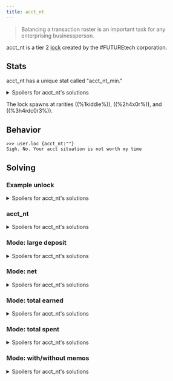 ```yaml
---
title: acct_nt
---
```


> Balancing a transaction roster is an important task for any enterprising businessperson.

acct_nt is a tier 2 [lock](/upgrades/locks) created by the #FUTUREtech corporation.

## Stats

acct_nt has a unique stat called "acct_nt_min."

<details>
  <summary>Spoilers for acct_nt's solutions</summary>

The "acct_nt_min" stat controls the minimum number of transactions that the lock will pick for its range of transactions.

</details>

The lock spawns at rarities ((%1kiddie%)), ((%2h4x0r%)), and ((%3h4rdc0r3%)).

## Behavior

```
>>> user.loc {acct_nt:""}
Sigh. No. Your acct situation is not worth my time
```

## Solving

### Example unlock

<details>
  <summary>Spoilers for acct_nt's solutions</summary>

If acct_nt's minimum transactions is met, the lock will return something like the following:

```
>>>user.loc {acct_nt:""}
What was the net GC between 240423.1042 and 240425.2107
```

An example unlock could be:

```
>>user.loc {acct_nt:"2B520MGC"}
WARNING: BINMAT security shell inactive. Intelligent defense system offline.
LOCK_UNLOCKED
System beta breached.
Connection terminated.
```

</details>

### acct_nt

<details>
<summary>Spoilers for acct_nt's solutions </summary>

Depending on the mode acct_nt is in, "large deposit", "net", "total earned/total spent (with/without memos)", a different approach may be required. A check of [[accts.transactions]] is needed to find the correct answer. Since acct_nt is only minute precise, it may be needed to add/subtract transaction amounts in order to get a correct solve.

</details>

### Mode: large deposit

<details>
<summary>Spoilers for acct_nt's solutions </summary>

Find the deposit that acct_nt asks for and provide it as the acct_nt argument. It may be a bit off from the timestamp.

</details>

### Mode: net

<details>
<summary>Spoilers for acct_nt's solutions </summary>

Add up all the transactions between the two timestamps, with incoming transactions being positive and outgoing transactions being negative. The actual starting and ending timestamps may be incorrect by up to one minute.

</details>

### Mode: total earned

<details>
<summary>Spoilers for acct_nt's solutions </summary>

Add up all the incoming transactions between the two timestamps. The actual starting and ending timestamps may be incorrect by up to one minute.

</details>

### Mode: total spent

<details>
<summary>Spoilers for acct_nt's solutions </summary>

Add up all the outgoing transactions between the two timestamps. The actual starting and ending timestamps may be incorrect by up to one minute.

</details>

### Mode: with/without memos

<details>
<summary>Spoilers for acct_nt's solutions </summary>

Indicates whether only transactions with (or without) memos should be considered.

</details>
